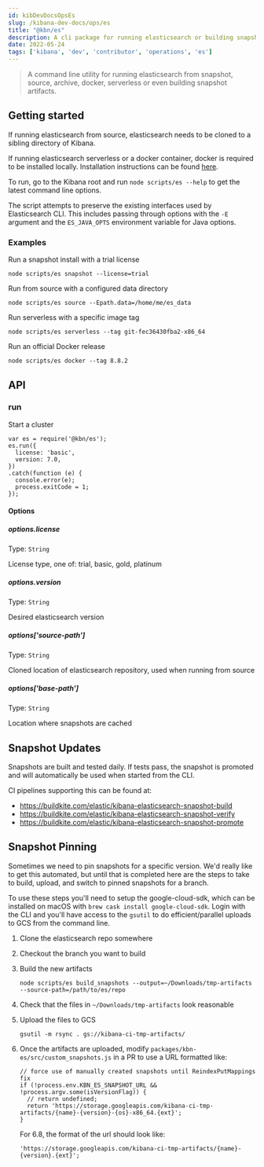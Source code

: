 ```yaml
---
id: kibDevDocsOpsEs
slug: /kibana-dev-docs/ops/es
title: "@kbn/es"
description: A cli package for running elasticsearch or building snapshot artifacts
date: 2022-05-24
tags: ['kibana', 'dev', 'contributor', 'operations', 'es']
---
```


> A command line utility for running elasticsearch from snapshot, source, archive, docker, serverless or even building snapshot artifacts. 

## Getting started
If running elasticsearch from source, elasticsearch needs to be cloned to a sibling directory of Kibana.

If running elasticsearch serverless or a docker container, docker is required to be installed locally. Installation instructions can be found [here](https://www.docker.com/).

To run, go to the Kibana root and run `node scripts/es --help` to get the latest command line options.

The script attempts to preserve the existing interfaces used by Elasticsearch CLI. This includes passing through options with the `-E` argument and the `ES_JAVA_OPTS` environment variable for Java options.

### Examples

Run a snapshot install with a trial license
```
node scripts/es snapshot --license=trial
```

Run from source with a configured data directory
```
node scripts/es source --Epath.data=/home/me/es_data
```

Run serverless with a specific image tag
```
node scripts/es serverless --tag git-fec36430fba2-x86_64
```

Run an official Docker release
```
node scripts/es docker --tag 8.8.2
```

## API

### run
Start a cluster
```
var es = require('@kbn/es');
es.run({
  license: 'basic',
  version: 7.0,
})
.catch(function (e) {
  console.error(e);
  process.exitCode = 1;
});
```

#### Options

##### options.license

Type: `String`

License type, one of: trial, basic, gold, platinum

##### options.version

Type: `String`

Desired elasticsearch version

##### options['source-path']

Type: `String`

Cloned location of elasticsearch repository, used when running from source

##### options['base-path']

Type: `String`

Location where snapshots are cached

## Snapshot Updates

Snapshots are built and tested daily.  If tests pass, the snapshot is promoted and will automatically be used when started from the CLI.

CI pipelines supporting this can be found at:

- https://buildkite.com/elastic/kibana-elasticsearch-snapshot-build
- https://buildkite.com/elastic/kibana-elasticsearch-snapshot-verify
- https://buildkite.com/elastic/kibana-elasticsearch-snapshot-promote

## Snapshot Pinning

Sometimes we need to pin snapshots for a specific version. We'd really like to get this automated, but until that is completed here are the steps to take to build, upload, and switch to pinned snapshots for a branch.

To use these steps you'll need to setup the google-cloud-sdk, which can be installed on macOS with `brew cask install google-cloud-sdk`. Login with the CLI and you'll have access to the `gsutil` to do efficient/parallel uploads to GCS from the command line.

 1. Clone the elasticsearch repo somewhere
 2. Checkout the branch you want to build
 3. Build the new artifacts

    ```
    node scripts/es build_snapshots --output=~/Downloads/tmp-artifacts --source-path=/path/to/es/repo
    ```

 4. Check that the files in `~/Downloads/tmp-artifacts` look reasonable
 5. Upload the files to GCS

    ```
    gsutil -m rsync . gs://kibana-ci-tmp-artifacts/
    ```

 6. Once the artifacts are uploaded, modify `packages/kbn-es/src/custom_snapshots.js` in a PR to use a URL formatted like:

    ```
    // force use of manually created snapshots until ReindexPutMappings fix
    if (!process.env.KBN_ES_SNAPSHOT_URL && !process.argv.some(isVersionFlag)) {
      // return undefined;
      return 'https://storage.googleapis.com/kibana-ci-tmp-artifacts/{name}-{version}-{os}-x86_64.{ext}';
    }
    ```

    For 6.8, the format of the url should look like:

    ```
    'https://storage.googleapis.com/kibana-ci-tmp-artifacts/{name}-{version}.{ext}';
    ```